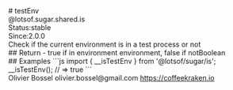 <div class="docmap-mdx">
# testEnv
<div class="_namespace">@lotsof.sugar.shared.is</div>
<div class="_metas">
<div class="_status"><span class="_status-label">Status:</span><span class="_status-value -stable">stable</span></div>
<div class="_since"><span class="_since-label">Since:</span><span class="_since-value">2.0.0</span></div>
</div>
<div class="_description">
Check if the current environment is in a test process or not
</div>
<div class="_return">
## Return
- <span class="_description">true if in environment environment, false if not</span><span class="_default"></span><span class="_type">Boolean</span>
</div>
<div class="_examples">
## Examples
```js
import { __isTestEnv } from '@lotsof/sugar/is';
__isTestEnv(); // => true
```
</div>
<div class="_author">
<span class="_name">Olivier Bossel</span>
<span class="_email">olivier.bossel@gmail.com</span>
<a href="https://coffeekraken.io" target="_blank" class="_url">https://coffeekraken.io</a>
</div>
</div>